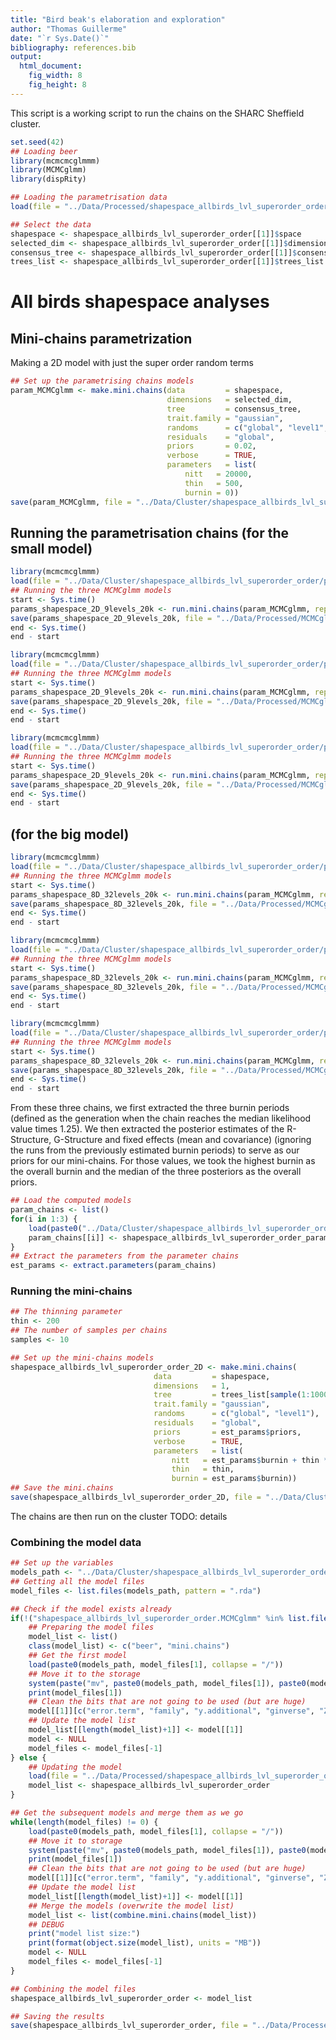 ```yaml
---
title: "Bird beak's elaboration and exploration"
author: "Thomas Guillerme"
date: "`r Sys.Date()`"
bibliography: references.bib
output:
  html_document:
    fig_width: 8
    fig_height: 8
---
```


This script is a working script to run the chains on the SHARC Sheffield cluster.

```r
set.seed(42)
## Loading beer
library(mcmcmcglmmm)
library(MCMCglmm)
library(dispRity)

## Loading the parametrisation data
load(file = "../Data/Processed/shapespace_allbirds_lvl_superorder_order.rda")

## Select the data
shapespace <- shapespace_allbirds_lvl_superorder_order[[1]]$space
selected_dim <- shapespace_allbirds_lvl_superorder_order[[1]]$dimensions
consensus_tree <- shapespace_allbirds_lvl_superorder_order[[1]]$consensus_tree
trees_list <- shapespace_allbirds_lvl_superorder_order[[1]]$trees_list
```

# All birds shapespace analyses

## Mini-chains parametrization

Making a 2D model with just the super order random terms

```r
## Set up the parametrising chains models
param_MCMCglmm <- make.mini.chains(data         = shapespace,
                                   dimensions   = selected_dim,
                                   tree         = consensus_tree,
                                   trait.family = "gaussian",
                                   randoms      = c("global", "level1", "level2"),
                                   residuals    = "global",
                                   priors       = 0.02,
                                   verbose      = TRUE,
                                   parameters   = list(
                                       nitt   = 20000,
                                       thin   = 500,
                                       burnin = 0))
save(param_MCMCglmm, file = "../Data/Cluster/shapespace_allbirds_lvl_superorder_order/param_chains/params_shapespace_2D_9levels_20k.rda")
```



## Running the parametrisation chains (for the small model)

```r
library(mcmcmcglmmm)
load(file = "../Data/Cluster/shapespace_allbirds_lvl_superorder_order/param_chains/params_shapespace_2D_9levels_20k.rda")
## Running the three MCMCglmm models
start <- Sys.time()
params_shapespace_2D_9levels_20k <- run.mini.chains(param_MCMCglmm, replicates = 1)
save(params_shapespace_2D_9levels_20k, file = "../Data/Processed/MCMCglmm/params_shapespace_2D_9levels_20k_chain1.rda")
end <- Sys.time()
end - start
```

```r
library(mcmcmcglmmm)
load(file = "../Data/Cluster/shapespace_allbirds_lvl_superorder_order/param_chains/params_shapespace_2D_9levels_20k.rda")
## Running the three MCMCglmm models
start <- Sys.time()
params_shapespace_2D_9levels_20k <- run.mini.chains(param_MCMCglmm, replicates = 1)
save(params_shapespace_2D_9levels_20k, file = "../Data/Processed/MCMCglmm/params_shapespace_2D_9levels_20k_chain2.rda")
end <- Sys.time()
end - start
```

```r
library(mcmcmcglmmm)
load(file = "../Data/Cluster/shapespace_allbirds_lvl_superorder_order/param_chains/params_shapespace_2D_9levels_20k.rda")
## Running the three MCMCglmm models
start <- Sys.time()
params_shapespace_2D_9levels_20k <- run.mini.chains(param_MCMCglmm, replicates = 1)
save(params_shapespace_2D_9levels_20k, file = "../Data/Processed/MCMCglmm/params_shapespace_2D_9levels_20k_chain3.rda")
end <- Sys.time()
end - start
```


## (for the big model)


```r
library(mcmcmcglmmm)
load(file = "../Data/Cluster/shapespace_allbirds_lvl_superorder_order/param_chains/params_shapespace_8D_32levels_20k.rda")
## Running the three MCMCglmm models
start <- Sys.time()
params_shapespace_8D_32levels_20k <- run.mini.chains(param_MCMCglmm, replicates = 1)
save(params_shapespace_8D_32levels_20k, file = "../Data/Processed/MCMCglmm/params_shapespace_8D_32levels_20k_chain1.rda")
end <- Sys.time()
end - start
```


```r
library(mcmcmcglmmm)
load(file = "../Data/Cluster/shapespace_allbirds_lvl_superorder_order/param_chains/params_shapespace_8D_32levels_20k.rda")
## Running the three MCMCglmm models
start <- Sys.time()
params_shapespace_8D_32levels_20k <- run.mini.chains(param_MCMCglmm, replicates = 1)
save(params_shapespace_8D_32levels_20k, file = "../Data/Processed/MCMCglmm/params_shapespace_8D_32levels_20k_chain2.rda")
end <- Sys.time()
end - start
```


```r
library(mcmcmcglmmm)
load(file = "../Data/Cluster/shapespace_allbirds_lvl_superorder_order/param_chains/params_shapespace_8D_32levels_20k.rda")
## Running the three MCMCglmm models
start <- Sys.time()
params_shapespace_8D_32levels_20k <- run.mini.chains(param_MCMCglmm, replicates = 1)
save(params_shapespace_8D_32levels_20k, file = "../Data/Processed/MCMCglmm/params_shapespace_8D_32levels_20k_chain3.rda")
end <- Sys.time()
end - start
```

































From these three chains, we first extracted the three burnin periods (defined as the generation when the chain reaches the median likelihood value times 1.25).
We then extracted the posterior estimates of the R-Structure, G-Structure and fixed effects (mean and covariance) (ignoring the runs from the previously estimated burnin periods) to serve as our priors for our mini-chains. 
For those values, we took the highest burnin as the overall burnin and the median of the three posteriors as the overall priors.

```r
## Load the computed models
param_chains <- list()
for(i in 1:3) {
    load(paste0("../Data/Cluster/shapespace_allbirds_lvl_superorder_order/param_chains/shapespace_allbirds_lvl_superorder_order_param", i, ".rda"))
    param_chains[[i]] <- shapespace_allbirds_lvl_superorder_order_param[[1]]
}
## Extract the parameters from the parameter chains
est_params <- extract.parameters(param_chains)
```

### Running the mini-chains

```r
## The thinning parameter
thin <- 200
## The number of samples per chains
samples <- 10

## Set up the mini-chains models
shapespace_allbirds_lvl_superorder_order_2D <- make.mini.chains(
                                data         = shapespace,
                                dimensions   = 1,
                                tree         = trees_list[sample(1:1000, 1000)],
                                trait.family = "gaussian",
                                randoms      = c("global", "level1"),
                                residuals    = "global",
                                priors       = est_params$priors,
                                verbose      = TRUE,
                                parameters   = list(
                                    nitt   = est_params$burnin + thin * samples,
                                    thin   = thin,
                                    burnin = est_params$burnin))
## Save the mini.chains
save(shapespace_allbirds_lvl_superorder_order_2D, file = "../Data/Cluster/shapespace_allbirds_lvl_superorder_order/shapespace_allbirds_lvl_superorder_order_2D.mini.chains")
```

The chains are then run on the cluster
TODO: details


### Combining the model data

```r
## Set up the variables
models_path <- "../Data/Cluster/shapespace_allbirds_lvl_superorder_order/cluster/"
## Getting all the model files
model_files <- list.files(models_path, pattern = ".rda")

## Check if the model exists already
if(!("shapespace_allbirds_lvl_superorder_order.MCMCglmm" %in% list.files("../Data/Processed/"))) {
    ## Preparing the model files
    model_list <- list()
    class(model_list) <- c("beer", "mini.chains")
    ## Get the first model
    load(paste0(models_path, model_files[1], collapse = "/"))
    ## Move it to the storage
    system(paste("mv", paste0(models_path, model_files[1]), paste0(models_path, "done/")))
    print(model_files[1])
    ## Clean the bits that are not going to be used (but are huge)
    model[[1]][c("error.term", "family", "y.additional", "ginverse", "ZR")] <- NULL
    ## Update the model list
    model_list[[length(model_list)+1]] <- model[[1]]
    model <- NULL
    model_files <- model_files[-1]
} else {
    ## Updating the model
    load(file = "../Data/Processed/shapespace_allbirds_lvl_superorder_order.MCMCglmm")
    model_list <- shapespace_allbirds_lvl_superorder_order
}

## Get the subsequent models and merge them as we go
while(length(model_files) != 0) {
    load(paste0(models_path, model_files[1], collapse = "/"))
    ## Move it to storage
    system(paste("mv", paste0(models_path, model_files[1]), paste0(models_path, "done/")))
    print(model_files[1])
    ## Clean the bits that are not going to be used (but are huge)
    model[[1]][c("error.term", "family", "y.additional", "ginverse", "ZR")] <- NULL
    ## Update the model list
    model_list[[length(model_list)+1]] <- model[[1]]
    ## Merge the models (overwrite the model list)
    model_list <- list(combine.mini.chains(model_list))
    ## DEBUG
    print("model list size:")
    print(format(object.size(model_list), units = "MB"))
    model <- NULL
    model_files <- model_files[-1]
}

## Combining the model files
shapespace_allbirds_lvl_superorder_order <- model_list

## Saving the results
save(shapespace_allbirds_lvl_superorder_order, file = "../Data/Processed/shapespace_allbirds_lvl_superorder_order.MCMCglmm")



```
